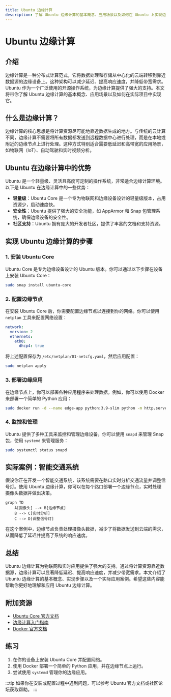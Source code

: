 ```yaml
---
title: Ubuntu 边缘计算
description: 了解 Ubuntu 边缘计算的基本概念、应用场景以及如何在 Ubuntu 上实现边缘计算。
---
```


# Ubuntu 边缘计算

## 介绍

边缘计算是一种分布式计算范式，它将数据处理和存储从中心化的云端转移到靠近数据源的边缘设备上。这种架构可以减少延迟、提高响应速度，并降低带宽需求。Ubuntu 作为一个广泛使用的开源操作系统，为边缘计算提供了强大的支持。本文将带你了解 Ubuntu 边缘计算的基本概念、应用场景以及如何在实际项目中实现它。

## 什么是边缘计算？

边缘计算的核心思想是将计算资源尽可能地靠近数据生成的地方。与传统的云计算不同，边缘计算不需要将所有数据都发送到远程数据中心进行处理，而是在本地或附近的边缘节点上进行处理。这种方式特别适合需要低延迟和高带宽的应用场景，如物联网（IoT）、自动驾驶和实时视频分析。

## Ubuntu 在边缘计算中的优势

Ubuntu 是一个轻量级、灵活且高度可定制的操作系统，非常适合边缘计算环境。以下是 Ubuntu 在边缘计算中的一些优势：

- **轻量级**：Ubuntu Core 是一个专为物联网和边缘设备设计的轻量级版本，占用资源少，启动速度快。
- **安全性**：Ubuntu 提供了强大的安全功能，如 AppArmor 和 Snap 包管理系统，确保边缘设备的安全性。
- **社区支持**：Ubuntu 拥有庞大的开发者社区，提供了丰富的文档和支持资源。

## 实现 Ubuntu 边缘计算的步骤

### 1. 安装 Ubuntu Core

Ubuntu Core 是专为边缘设备设计的 Ubuntu 版本。你可以通过以下步骤在设备上安装 Ubuntu Core：

```bash
sudo snap install ubuntu-core
```

### 2. 配置边缘节点

在安装 Ubuntu Core 后，你需要配置边缘节点以连接到你的网络。你可以使用 `netplan` 工具来配置网络设置：

```yaml
network:
  version: 2
  ethernets:
    eth0:
      dhcp4: true
```

将上述配置保存为 `/etc/netplan/01-netcfg.yaml`，然后应用配置：

```bash
sudo netplan apply
```

### 3. 部署边缘应用

在边缘节点上，你可以部署各种应用程序来处理数据。例如，你可以使用 Docker 来部署一个简单的 Python 应用：

```bash
sudo docker run -d --name edge-app python:3.9-slim python -m http.server 8080
```

### 4. 监控和管理

Ubuntu 提供了多种工具来监控和管理边缘设备。你可以使用 `snapd` 来管理 Snap 包，使用 `systemd` 来管理服务：

```bash
sudo systemctl status snapd
```

## 实际案例：智能交通系统

假设你正在开发一个智能交通系统，该系统需要在路口实时分析交通流量并调整信号灯。使用 Ubuntu 边缘计算，你可以在每个路口部署一个边缘节点，实时处理摄像头数据并做出决策。

```mermaid
graph TD
    A[摄像头] --> B[边缘节点]
    B --> C[实时分析]
    C --> D[调整信号灯]
```

在这个案例中，边缘节点负责处理摄像头数据，减少了将数据发送到云端的需求，从而降低了延迟并提高了系统的响应速度。

## 总结

Ubuntu 边缘计算为物联网和实时应用提供了强大的支持。通过将计算资源靠近数据源，边缘计算可以显著降低延迟、提高响应速度，并减少带宽需求。本文介绍了 Ubuntu 边缘计算的基本概念、实现步骤以及一个实际应用案例。希望这些内容能帮助你更好地理解和应用 Ubuntu 边缘计算。

## 附加资源

- [Ubuntu Core 官方文档](https://ubuntu.com/core/docs)
- [边缘计算入门指南](https://www.redhat.com/en/topics/edge-computing)
- [Docker 官方文档](https://docs.docker.com/)

## 练习

1. 在你的设备上安装 Ubuntu Core 并配置网络。
2. 使用 Docker 部署一个简单的 Python 应用，并在边缘节点上运行。
3. 尝试使用 `systemd` 管理你的边缘应用。

:::tip
如果你在安装或配置过程中遇到问题，可以参考 Ubuntu 官方文档或社区论坛获取帮助。
:::